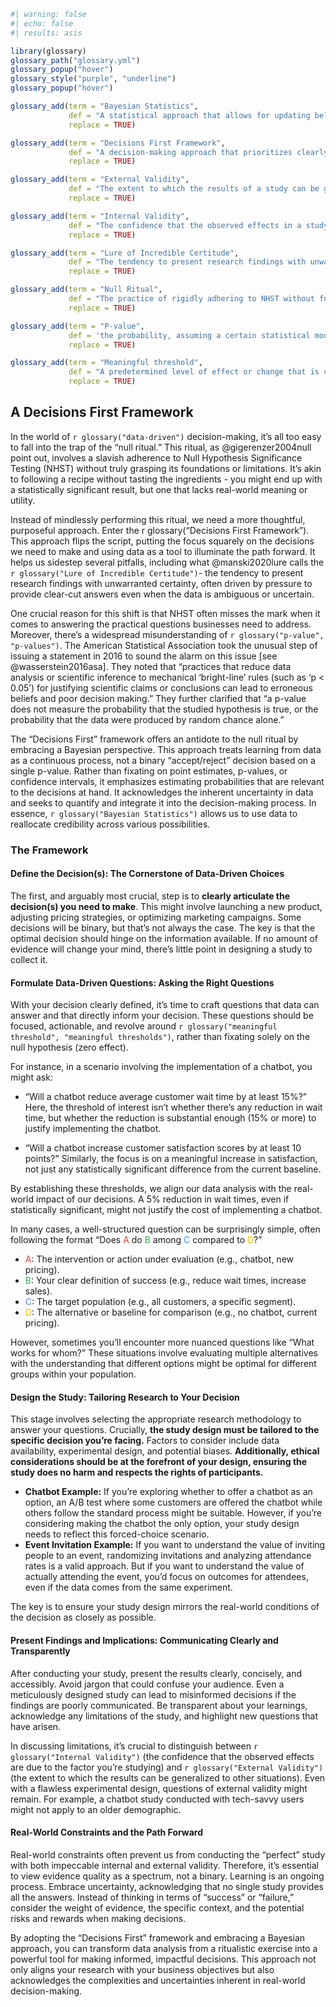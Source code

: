 ```r
#| warning: false
#| echo: false
#| results: asis

library(glossary)
glossary_path("glossary.yml")
glossary_popup("hover")
glossary_style("purple", "underline")
glossary_popup("hover")

glossary_add(term = "Bayesian Statistics",
             def = "A statistical approach that allows for updating beliefs or probabilities based on new evidence, rather than relying on fixed hypotheses.",
             replace = TRUE)

glossary_add(term = "Decisions First Framework",
             def = "A decision-making approach that prioritizes clearly defining the decision to be made before gathering and analyzing data.",
             replace = TRUE)

glossary_add(term = "External Validity",
             def = "The extent to which the results of a study can be generalized to other populations, settings, or situations.",
             replace = TRUE)

glossary_add(term = "Internal Validity",
             def = "The confidence that the observed effects in a study are truly caused by the factor being studied, rather than other confounding variables.",
             replace = TRUE)

glossary_add(term = "Lure of Incredible Certitude",
             def = "The tendency to present research findings with unwarranted certainty, often driven by pressure to provide clear-cut answers.",
             replace = TRUE)

glossary_add(term = "Null Ritual",
             def = "The practice of rigidly adhering to NHST without fully understanding its assumptions or limitations.",
             replace = TRUE)

glossary_add(term = "P-value",
             def = 'the probability, assuming a certain statistical model, that a statistical summary of the data (such as the sample mean difference between two groups) would be equal to or more extreme than its observed value. While a P-value indicates how "incompatible" the data are with a specified statistical model, it does not measure the probability that the hypothesis under study is true nor does it measure the probability that the data were produced by random chance alone.',
             replace = TRUE)

glossary_add(term = "Meaningful threshold",
             def = "A predetermined level of effect or change that is considered meaningful for decision-making purposes.",
             replace = TRUE)

```

## A Decisions First Framework

In the world of `r glossary("data-driven")` decision-making, it's all too easy to
fall into the trap of the "null ritual." This ritual, as @gigerenzer2004null
point out, involves a slavish adherence to Null Hypothesis Significance Testing
(NHST) without truly grasping its foundations or limitations. It's akin to
following a recipe without tasting the ingredients - you might end up with a
statistically significant result, but one that lacks real-world meaning or
utility.

Instead of mindlessly performing this ritual, we need a more thoughtful,
purposeful approach. Enter the r glossary("Decisions First Framework"). This
approach flips the script, putting the focus squarely on the decisions we need
to make and using data as a tool to illuminate the path forward. It helps us
sidestep several pitfalls, including what @manski2020lure calls the 
`r glossary("Lure of Incredible Certitude")`- the tendency to present research
findings with unwarranted certainty, often driven by pressure to provide
clear-cut answers even when the data is ambiguous or uncertain.

One crucial reason for this shift is that NHST often misses the mark when it
comes to answering the practical questions businesses need to address. Moreover,
there's a widespread misunderstanding of `r glossary("p-value", "p-values")`.
The American Statistical Association took the unusual step of issuing a
statement in 2016 to sound the alarm on this issue [see @wasserstein2016asa].
They noted that "practices that reduce data analysis or scientific inference to
mechanical 'bright-line' rules (such as 'p \< 0.05') for justifying scientific
claims or conclusions can lead to erroneous beliefs and poor decision making."
They further clarified that "a p-value does not measure the probability that the
studied hypothesis is true, or the probability that the data were produced by
random chance alone."

The "Decisions First" framework offers an antidote to the null ritual by
embracing a Bayesian perspective. This approach treats learning from data as a
continuous process, not a binary "accept/reject" decision based on a single
p-value. Rather than fixating on point estimates, p-values, or confidence
intervals, it emphasizes estimating probabilities that are relevant to the
decisions at hand. It acknowledges the inherent uncertainty in data and seeks to
quantify and integrate it into the decision-making process. In essence,
`r glossary("Bayesian Statistics")` allows us to use data to reallocate
credibility across various possibilities.

### The Framework  {.unnumbered}

#### Define the Decision(s): The Cornerstone of Data-Driven Choices {.unnumbered}

The first, and arguably most crucial, step is to **clearly articulate the
decision(s) you need to make**. This might involve launching a new product,
adjusting pricing strategies, or optimizing marketing campaigns. Some decisions
will be binary, but that's not always the case. The key is that the optimal
decision should hinge on the information available. If no amount of evidence
will change your mind, there's little point in designing a study to collect it.

#### Formulate Data-Driven Questions: Asking the Right Questions  {.unnumbered}

With your decision clearly defined, it's time to craft questions that data can
answer and that directly inform your decision. These questions should be
focused, actionable, and revolve around
`r glossary("meaningful threshold", "meaningful thresholds")`, rather than
fixating solely on the null hypothesis (zero effect).

For instance, in a scenario involving the implementation of a chatbot, you might
ask:

  + "Will a chatbot reduce average customer wait time by at least 15%?" Here,
    the threshold of interest isn't whether there's any reduction in wait time,
    but whether the reduction is substantial enough (15% or more) to justify
    implementing the chatbot.

  + "Will a chatbot increase customer satisfaction scores by at least 10
    points?" Similarly, the focus is on a meaningful increase in satisfaction,
    not just any statistically significant difference from the current baseline.

By establishing these thresholds, we align our data analysis with the real-world
impact of our decisions. A 5% reduction in wait times, even if statistically
significant, might not justify the cost of implementing a chatbot.

In many cases, a well-structured question can be surprisingly simple, often
following the format "Does <span style="color:#EA4335;">A</span> do
<span style="color:#34A853;">B</span> among
<span style="color:#4285F4;">C</span> compared to
<span style="color:#FBBC04;">D</span>?"

  - <span style="color:#EA4335;">A</span>: The intervention or action under
    evaluation (e.g., chatbot, new pricing).
  - <span style="color:#34A853;">B</span>: Your clear definition of success
    (e.g., reduce wait times, increase sales).
  - <span style="color:#4285F4;">C</span>: The target population (e.g., all
    customers, a specific segment).
  - <span style="color:#FBBC04;">D</span>: The alternative or baseline for
    comparison (e.g., no chatbot, current pricing).

However, sometimes you'll encounter more nuanced questions like "What works for
whom?" These situations involve evaluating multiple alternatives with the
understanding that different options might be optimal for different groups
within your population.


#### Design the Study: Tailoring Research to Your Decision  {.unnumbered}

This stage involves selecting the appropriate research methodology to answer
your questions. Crucially, **the study design must be tailored to the specific
decision you're facing.** Factors to consider include data availability,
experimental design, and potential biases. **Additionally, ethical
considerations should be at the forefront of your design, ensuring the study
does no harm and respects the rights of participants.**

  - **Chatbot Example:** If you're exploring whether to offer a chatbot as an
    option, an A/B test where some customers are offered the chatbot while
    others follow the standard process might be suitable. However, if you're
    considering making the chatbot the only option, your study design needs to
    reflect this forced-choice scenario.
  - **Event Invitation Example:** If you want to understand the value of
    inviting people to an event, randomizing invitations and analyzing
    attendance rates is a valid approach. But if you want to understand the
    value of actually attending the event, you'd focus on outcomes for
    attendees, even if the data comes from the same experiment.

The key is to ensure your study design mirrors the real-world conditions of the
decision as closely as possible.


#### Present Findings and Implications: Communicating Clearly and Transparently  {.unnumbered}


After conducting your study, present the results clearly, concisely, and
accessibly. Avoid jargon that could confuse your audience. Even a meticulously
designed study can lead to misinformed decisions if the findings are poorly
communicated. Be transparent about your learnings, acknowledge any limitations
of the study, and highlight new questions that have arisen.

In discussing limitations, it's crucial to distinguish between
`r glossary("Internal Validity")` (the confidence that the observed effects 
are due to the factor you're studying) and `r glossary("External Validity")`
(the extent to which the results can be generalized to other situations).
Even with a flawless experimental design, questions of external validity might
remain. For example, a chatbot study conducted with tech-savvy users might
not apply to an older demographic.

#### Real-World Constraints and the Path Forward  {.unnumbered}

Real-world constraints often prevent us from conducting the "perfect" study with
both impeccable internal and external validity. Therefore, it's essential to
view evidence quality as a spectrum, not a binary. Learning is an ongoing
process. Embrace uncertainty, acknowledging that no single study provides all
the answers. Instead of thinking in terms of "success" or "failure," consider
the weight of evidence, the specific context, and the potential risks and
rewards when making decisions.

By adopting the "Decisions First" framework and embracing a Bayesian approach,
you can transform data analysis from a ritualistic exercise into a powerful tool
for making informed, impactful decisions. This approach not only aligns your
research with your business objectives but also acknowledges the complexities
and uncertainties inherent in real-world decision-making.



